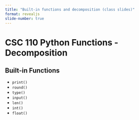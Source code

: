 ```yaml
---
title: "Built-in functions and decomposition (class slides)"
format: revealjs
slide-number: true
---
```


# CSC 110 Python Functions - Decomposition

## Built-in Functions

-   `print()` 
-   `round()`
-   `type()`
-   `input()`
-   `len()`
-   `int()`
-   `float()`
